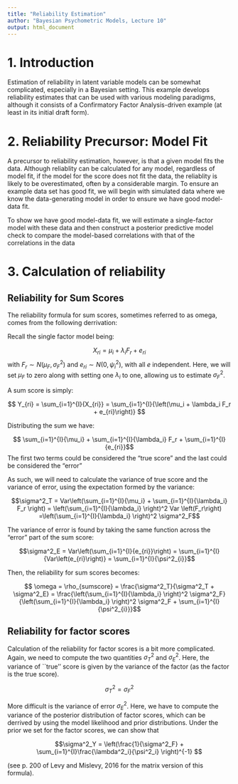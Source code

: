 ```yaml
---
title: "Reliability Estimation"
author: "Bayesian Psychometric Models, Lecture 10"
output: html_document
---
```



# 1. Introduction

Estimation of reliability in latent variable models can be somewhat complicated, especially in a Bayesian setting. This example develops reliability estimates that can be used with various modeling paradigms, although it consists of a Confirmatory Factor Analysis-driven example (at least in its initial draft form).

# 2. Reliability Precursor: Model Fit

A precursor to reliability estimation, however, is that a given model fits the data. Although reliablity can be calculated for any model, regardless of model fit, if the model for the score does not fit the data, the reliablity is likely to be overestimated, often by a considerable margin. To ensure an example data set has good fit, we will begin with simulated data where we know the data-generating model in order to ensure we have good model-data fit.

To show we have good model-data fit, we will estimate a single-factor model with these data and then construct a posterior predictive model check to compare the model-based correlations with that of the correlations in the data

# 3. Calculation of reliability

## Reliability for Sum Scores

The reliability formula for sum scores, sometimes referred to as omega, comes from the following derrivation:

Recall the single factor model being:

$$ X_{ri} = \mu_i + \lambda_i F_r + e_{ri}$$
with $F_r \sim N\left(\mu_F, \sigma^2_F \right)$ and $e_{ri} \sim N\left(0, \psi^2_i \right)$, with all $e$ independent. Here, we will set $\mu_F$ to zero along with setting one $\lambda_i$ to one, allowing us to estimate $\sigma^2_F$. 

A sum score is simply:

$$ Y_{ri} = \sum_{i=1}^{I}{X_{ri}} = \sum_{i=1}^{I}{\left(\mu_i + \lambda_i F_r + e_{ri}\right)} $$

Distributing the sum we have:

$$ \sum_{i=1}^{I}{\mu_i} + \sum_{i=1}^{I}{\lambda_i} F_r + \sum_{i=1}^{I}{e_{ri}}$$
The first two terms could be considered the "true score" and the last could be considered the "error"

As such, we will need to calculate the variance of true score and the variance of error, using the expectation formed by the variance:

$$\sigma^2_T = Var\left(\sum_{i=1}^{I}{\mu_i} + \sum_{i=1}^{I}{\lambda_i} F_r \right) = \left(\sum_{i=1}^{I}{\lambda_i} \right)^2 Var \left(F_r\right) =\left(\sum_{i=1}^{I}{\lambda_i} \right)^2 \sigma^2_F$$ 

The variance of error is found by taking the same function across the "error" part of the sum score:

$$\sigma^2_E = Var\left(\sum_{i=1}^{I}{e_{ri}}\right) = \sum_{i=1}^{I}{Var\left(e_{ri}\right)} = \sum_{i=1}^{I}{\psi^2_{i}}$$

Then, the reliability for sum scores becomes:

$$ \omega = \rho_{sumscore} = \frac{\sigma^2_T}{\sigma^2_T + \sigma^2_E} = \frac{\left(\sum_{i=1}^{I}{\lambda_i} \right)^2 \sigma^2_F}{\left(\sum_{i=1}^{I}{\lambda_i} \right)^2 \sigma^2_F + \sum_{i=1}^{I}{\psi^2_{i}}}$$

## Reliability for factor scores

Calculation of the reliability for factor scores is a bit more complicated. Again, we need to compute the two quantities $\sigma^2_T$ and $\sigma^2_E$. Here, the variance of ``true'' score is given by the variance of the factor (as the factor is the true score).

$$\sigma^2_T = \sigma^2_F$$

More difficult is the variance of error $\sigma^2_E$. Here, we have to compute the variance of the posterior distribution of factor scores, which can be derrived by using the model likelihood and prior distributions. Under the prior we set for the factor scores, we can show that

$$\sigma^2_Y = \left(\frac{1}{\sigma^2_F} + \sum_{i=1}^{I}\frac{\lambda^2_i}{\psi^2_i} \right)^{-1} $$

(see p. 200 of Levy and Mislevy, 2016 for the matrix version of this formula).


